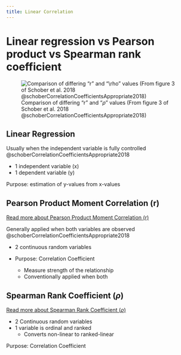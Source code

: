 ```yaml
---
title: Linear Correlation
---
```


# Linear regression vs Pearson product vs Spearman rank coefficient

![Comparison of differing "r" and "$\rho$" values (From figure 3 of Schober et al. 2018 @schoberCorrelationCoefficientsAppropriate2018)](/Alchemy Archive/Evidene Based Practice/Multivariate Data Analysis/images/fig3 schoberCorrelationCoefficientsAppropriate2018.png)



## Linear Regression

Usually when the independent variable is fully controlled @schoberCorrelationCoefficientsAppropriate2018

- 1 independent variable (x)
- 1 dependent variable (y)

Purpose: estimation of y-values from x-values


## Pearson Product Moment Correlation (r)

[Read more about Pearson Product Moment Correlation (r)]({{< var ref-pearson-product-moment-correlation.path >}})

Generally applied when both variables are observed @schoberCorrelationCoefficientsAppropriate2018

- 2 continuous random variables

- Purpose: Correlation Coefficient
    - Measure strength of the relationship
    - Conventionally applied when both 


## Spearman Rank Coefficient ($\rho$)

[Read more about Spearman Rank Coefficient ($\rho$)]({{< var ref-spearman-rank-coefficient.path >}})

- 2 Continuous random variables
- 1 variable is ordinal and ranked
    - Converts non-linear to ranked-linear

Purpose: Correlation Coefficient



